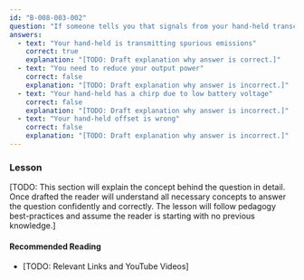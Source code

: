 ```yaml
---
id: "B-008-003-002"
question: "If someone tells you that signals from your hand-held transceiver are interfering with other signals on a frequency near yours, what could be the cause?"
answers:
  - text: "Your hand-held is transmitting spurious emissions"
    correct: true
    explanation: "[TODO: Draft explanation why answer is correct.]"
  - text: "You need to reduce your output power"
    correct: false
    explanation: "[TODO: Draft explanation why answer is incorrect.]"
  - text: "Your hand-held has a chirp due to low battery voltage"
    correct: false
    explanation: "[TODO: Draft explanation why answer is incorrect.]"
  - text: "Your hand-held offset is wrong"
    correct: false
    explanation: "[TODO: Draft explanation why answer is incorrect.]"
---
```


### Lesson

[TODO: This section will explain the concept behind the question in detail. Once drafted the reader will understand all necessary concepts to answer the question confidently and correctly. The lesson will follow pedagogy best-practices and assume the reader is starting with no previous knowledge.]

#### Recommended Reading

- [TODO: Relevant Links and YouTube Videos]
